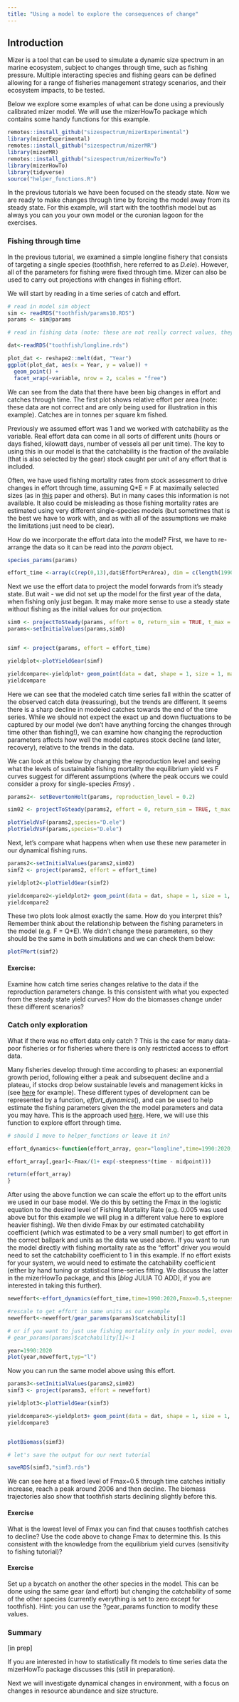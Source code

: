```yaml
---
title: "Using a model to explore the consequences of change"
---
```


## Introduction

Mizer is a tool that can be used to simulate a dynamic size spectrum in an marine ecosystem, subject to changes through time, such as fishing pressure. Multiple interacting species and fishing gears can be defined allowing for a range of fisheries management strategy scenarios, and their ecosystem impacts, to be tested.

Below we explore some examples of what can be done using a previously calibrated mizer model. We will use the mizerHowTo package which contains some handy functions for this example.

```r
remotes::install_github("sizespectrum/mizerExperimental")
library(mizerExperimental)
remotes::install_github("sizespectrum/mizerMR")
library(mizerMR)
remotes::install_github("sizespectrum/mizerHowTo")
library(mizerHowTo)
library(tidyverse)
source("helper_functions.R")

```

In the previous tutorials we have been focused on the steady state. Now we are ready to make changes through time by forcing the model away from its steady state. For this example, will start with the toothfish model but as always you can you your own model or the curonian lagoon for the exercises.

### Fishing through time

In the previous tutorial, we examined a simple longline fishery that consists of targeting a single species (toothfish, here referred to as *D.ele*). However, all of the parameters for fishing were fixed through time. Mizer can also be used to carry out projections with changes in fishing effort.

We will start by reading in a time series of catch and effort.

```r
# read in model sim object
sim <- readRDS("toothfish/params10.RDS")
params <- sim@params

# read in fishing data (note: these are not really correct values, they are only for illustration in this example) 

dat<-readRDS("toothfish/longline.rds")

plot_dat <- reshape2::melt(dat, "Year")
ggplot(plot_dat, aes(x = Year, y = value)) +
  geom_point() +
  facet_wrap(~variable, nrow = 2, scales = "free")


```

We can see from the data that there have been big changes in effort and catches through time. The first plot shows relative effort per area (note: these data are not correct and are only being used for illustration in this example). Catches are in tonnes per square km fished.

Previously we assumed effort was 1 and we worked with catchability as the variable. Real effort data can come in all sorts of different units (hours or days fished, kilowatt days, number of vessels all per unit time). The key to using this in our model is that the catchability is the fraction of the available (that is also selected by the gear) stock caught per unit of any effort that is included.

Often, we have used fishing mortality rates from stock assessment to drive changes in effort through time, assuming Q\*E = F at maximally selected sizes (as in [this](https://besjournals.onlinelibrary.wiley.com/doi/10.1111/1365-2664.12238) paper and others). But in many cases this information is not available. It also could be misleading as those fishing mortality rates are estimated using very different single-species models (but sometimes that is the best we have to work with, and as with all of the assumptions we make the limitations just need to be clear).

How do we incorporate the effort data into the model? First, we have to re-arrange the data so it can be read into the *param* object.

```r
species_params(params)

effort_time <-array(c(rep(0,13),dat$EffortPerArea), dim = c(length(1990:2020),1),dimnames = list("time" = 1990:2020, "gear" = params@gear_params$gear[1]))

```

Next we use the effort data to project the model forwards from it's steady state. But wait - we did not set up the model for the first year of the data, when fishing only just began. It may make more sense to use a steady state without fishing as the initial values for our projection.

```r
sim0 <- projectToSteady(params, effort = 0, return_sim = TRUE, t_max = 200)
params<-setInitialValues(params,sim0)


simf <- project(params, effort = effort_time)

yieldplot<-plotYieldGear(simf)

yieldcompare<-yieldplot+ geom_point(data = dat, shape = 1, size = 1, mapping = aes(x=Year, y= CatchPerArea))
yieldcompare


```

Here we can see that the modeled catch time series fall within the scatter of the observed catch data (reassuring), but the trends are different. It seems there is a sharp decline in modeled catches towards the end of the time series. While we should not expect the exact up and down fluctuations to be captured by our model (we don't have anything forcing the changes through time other than fishing!), we can examine how changing the reproduction parameters affects how well the model captures stock decline (and later, recovery), relative to the trends in the data.

We can look at this below by changing the reproduction level and seeing what the levels of sustainable fishing mortality the equilibrium yield vs F curves suggest for different assumptions (where the peak occurs we could consider a proxy for single-species *Fmsy*) .

```r
params2<- setBevertonHolt(params, reproduction_level = 0.2)

sim02 <- projectToSteady(params2, effort = 0, return_sim = TRUE, t_max = 200)

plotYieldVsF(params2,species="D.ele")
plotYieldVsF(params,species="D.ele")
```

Next, let's compare what happens when when use these new parameter in our dynamical fishing runs.

```r
params2<-setInitialValues(params2,sim02)
simf2 <- project(params2, effort = effort_time)

yieldplot2<-plotYieldGear(simf2)

yieldcompare2<-yieldplot2+ geom_point(data = dat, shape = 1, size = 1, mapping = aes(x=Year, y= CatchPerArea))
yieldcompare2

```

These two plots look almost exactly the same. How do you interpret this? Remember think about the relationship between the fishing parameters in the model (e.g. F = Q\*E). We didn't change these parameters, so they should be the same in both simulations and we can check them below:

```r
plotFMort(simf2)
```







#### Exercise:

Examine how catch time series changes relative to the data if the reproduction parameters change. Is this consistent with what you expected from the steady state yield curves? How do the biomasses change under these different scenarios?

### Catch only exploration

What if there was no effort data only catch ? This is the case for many data-poor fisheries or for fisheries where there is only restricted access to effort data.

Many fisheries develop through time according to phases: an exponential growth period, following either a peak and subsequent decline and a plateau, if stocks drop below sustainable levels and management kicks in (see [here](https://www.pnas.org/doi/abs/10.1073/pnas.1820344116) for example). These different types of development can be represented by a function, *effort_dynamics*(), and can be used to help estimate the fishing parameters given the the model parameters and data you may have. This is the approach used [here](https://www.pnas.org/doi/full/10.1073/pnas.1612722114). Here, we will use this function to explore effort through time.

```r
# should I move to helper_functions or leave it in?

effort_dynamics<-function(effort_array, gear="longline",time=1990:2020,Fmax=1.5,steepness=0.2,midpoint=2005){

effort_array[,gear]<-Fmax/(1+ exp(-steepness*(time - midpoint)))

return(effort_array)
}


```

After using the above function we can scale the effort up to the effort units we used in our base model. We do this by setting the Fmax in the logistic equation to the desired level of Fishing Mortality Rate (e.g. 0.005 was used above but for this example we will plug in a different value here to explore heavier fishing). We then divide Fmax by our estimated catchability coefficient (which was estimated to be a very small number) to get effort in the correct ballpark and units as the data we used above. If you want to run the model directly with fishing mortality rate as the "effort" driver you would need to set the catchability coefficient to 1 in this example. If no effort exists for your system, we would need to estimate the catchability coefficient (either by hand tuning or statistical time-series fitting. We discuss the latter in the mizerHowTo package, and this \[*blog* JULIA TO ADD\], if you are interested in taking this further).

```r
neweffort<-effort_dynamics(effort_time,time=1990:2020,Fmax=0.5,steepness=0.9,midpoint=2005)

#rescale to get effort in same units as our example
neweffort<-neweffort/gear_params(params)$catchability[1]

# or if you want to just use fishing mortality only in your model, overwrite the catchability to 1:
# gear_params(params)$catchability[1]<-1

year=1990:2020
plot(year,neweffort,typ="l")
```

Now you can run the same model above using this effort.

```r
params3<-setInitialValues(params2,sim02)
simf3 <- project(params3, effort = neweffort)

yieldplot3<-plotYieldGear(simf3)

yieldcompare3<-yieldplot3+ geom_point(data = dat, shape = 1, size = 1, mapping = aes(x=Year, y= CatchPerArea)) + xlim(2000,2020) 
yieldcompare3


plotBiomass(simf3)

# let's save the output for our next tutorial

saveRDS(simf3,"simf3.rds")


```

We can see here at a fixed level of Fmax=0.5 through time catches initially increase, reach a peak around 2006 and then decline. The biomass trajectories also show that toothfish starts declining slightly before this.

#### Exercise

What is the lowest level of Fmax you can find that causes toothfish catches to decline? Use the code above to change Fmax to determine this. Is this consistent with the knowledge from the equilibrium yield curves (sensitivity to fishing tutorial)?

#### Exercise

Set up a bycatch on another the other species in the model. This can be done using the same gear (and effort) but changing the catchability of some of the other species (currently everything is set to zero except for toothfish). Hint: you can use the ?gear_params function to modify these values.

### Summary

\[in prep\]

If you are interested in how to statistically fit models to time series data the mizerHowTo package discusses this (still in preparation).

Next we will investigate dynamical changes in environment, with a focus on changes in resource abundance and size structure.
